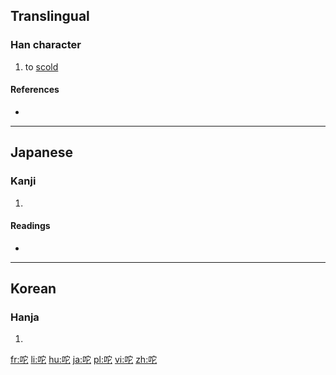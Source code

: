 ==Translingual==

===Han character===
{{Han char|rn=30|rad=口|as=05|sn=8|four=|canj=RJP|ids=⿰口它}}

# to [[scold]]

====References====
* {{Han ref|kx=0185.211|dj=0405.170|hdz=10608.111|uh=549C|ud=21660}}

----

==Japanese==

===Kanji===
{{ja-kanji|grade=|rs=口05}}

# {{defn|lang=ja|sort=口05}}

====Readings====
* {{ja-readings|on=[[た]] (ta), [[と]] (to)|kun=[[しかる]] (shikaru)}}

----

==Korean==

===Hanja===
{{ko-hanja|hangeul=타|rv=ta|mr=t'a}}

# {{defn|lang=ko|sort=口05}}

[[fr:咜]]
[[li:咜]]
[[hu:咜]]
[[ja:咜]]
[[pl:咜]]
[[vi:咜]]
[[zh:咜]]